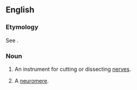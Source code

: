 ==English==

===Etymology===
See {{m|en|neurotomy}}.

===Noun===
{{en-noun}}

# {{lb|en|neurology|neuroscience}} An instrument for cutting or dissecting [[nerve]]s.
# {{lb|en|neuroanatomy}} A [[neuromere]].